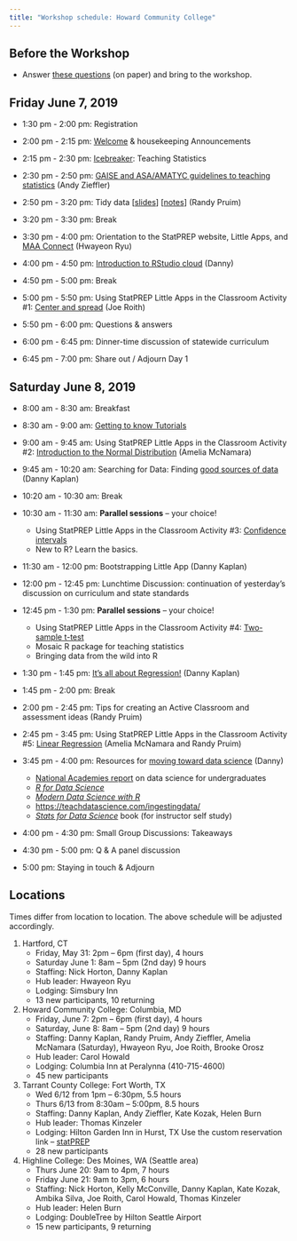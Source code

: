 ```yaml
---
title: "Workshop schedule: Howard Community College"
---
```



## Before the Workshop

- Answer [these questions](https://docs.google.com/document/d/1ntePDIJVWe6Y8JHjKMcFbmYNKJNIN3V-APeY3Dp1qTg/edit?usp=sharing) (on paper) and bring to the workshop.


## Friday June 7, 2019 

- 1:30 pm - 2:00 pm: Registration 
- 2:00 pm - 2:15 pm: [Welcome](/blog/presentation-welcome/) & housekeeping Announcements
- 2:15 pm - 2:30 pm: [Icebreaker](/img/Icebreaker.pdf): Teaching Statistics 
- 2:30 pm - 2:50 pm: [GAISE and ASA/AMATYC guidelines to teaching statistics](/blog/presentation-GAISE-ASA/) (Andy Zieffler)
- 2:50 pm - 3:20 pm: Tidy data 
                     [[slides](/slides/slides-tidy-data.html)] 
                     [[notes](/blog/presentation-tidy-data/)]
                     (Randy Pruim)

- 3:20 pm - 3:30 pm: Break

- 3:30 pm - 4:00 pm: Orientation to the StatPREP website, Little Apps, and [MAA Connect](/blog/community-MAA-connect/) (Hwayeon Ryu)
- 4:00 pm - 4:50 pm: [Introduction to RStudio cloud](/blog/technology/) (Danny)

- 4:50 pm - 5:00 pm: Break

- 5:00 pm - 5:50 pm: Using StatPREP Little Apps in the Classroom Activity #1: [Center and spread](/blog/instructions-center-spread/) (Joe Roith)
- 5:50 pm - 6:00 pm: Questions & answers
- 6:00 pm - 6:45 pm: Dinner-time discussion of statewide curriculum 
- 6:45 pm - 7:00 pm: Share out / Adjourn Day 1

## Saturday June 8, 2019


- 8:00 am - 8:30 am: Breakfast 
- 8:30 am - 9:00 am: [Getting to know Tutorials](/blog/tutorials/)
- 9:00 am - 9:45 am: Using StatPREP Little Apps in the Classroom Activity #2: [Introduction to the Normal Distribution](/blog/instructions-normal-distribution/) (Amelia McNamara)
- 9:45 am - 10:20 am: Searching for Data:  Finding [good sources of data](/blog/presentation-data-sources/) (Danny Kaplan)

- 10:20 am - 10:30 am: Break

- 10:30 am - 11:30 am: **Parallel sessions** -- your choice!
    * Using StatPREP Little Apps in the Classroom Activity #3: [Confidence intervals](/blog/instructions-confidence-intervals/) 
    * New to R? Learn the basics.
- 11:30 am - 12:00 pm: Bootstrapping Little App (Danny Kaplan)

- 12:00 pm - 12:45 pm: Lunchtime Discussion: continuation of yesterday's discussion  on curriculum and state standards 


- 12:45 pm - 1:30 pm: **Parallel sessions** -- your choice!
    * Using StatPREP Little Apps in the Classroom Activity #4: [Two-sample t-test](/blog/instructions-two-sample-t-test/)
    * Mosaic R package for teaching statistics
    * Bringing data from the wild into R
- 1:30 pm - 1:45 pm: [It's all about Regression!](/blog/presentation-its-all-regression/) (Danny Kaplan)

- 1:45 pm - 2:00 pm:  Break  

- 2:00 pm - 2:45 pm: Tips for creating an Active Classroom and assessment ideas (Randy Pruim)
- 2:45 pm - 3:45 pm: Using StatPREP Little Apps in the Classroom Activity #5: [Linear Regression](/blog/instructions-linear-regression/) (Amelia McNamara and Randy Pruim)
- 3:45 pm - 4:00 pm: Resources for [moving toward data science](/blog/resources/moving-toward-data-science/) (Danny)
    * [National Academies report](https://teachdatascience.com/nasem/) on data science for undergraduates
    * [*R for Data Science*](https://r4ds.had.co.nz/)
    * [*Modern Data Science with R*](https://ekonometrics.blogspot.com/2019/05/modern-data-science-with-r-review.html)
    * <https://teachdatascience.com/ingestingdata/>
    * [*Stats for Data Science*](/blog/stats-for-data-science/) book (for instructor self study)
- 4:00 pm - 4:30 pm: Small Group Discussions: Takeaways
- 4:30 pm - 5:00 pm: Q & A panel discussion
- 5:00 pm: Staying in touch & Adjourn


<!--

- [Participant Bios](https://docs.google.com/document/d/1VTPBkCh-iwVYZC7bb5SYMpr1eIVv6QZLcqn17lYfMWU/edit?usp=sharing): We'll break up into groups of 3 or 4, trying to avoid people we already know. Each person will interview and write a brief bio (including any ice-breaker-like information) in  the document linked to above.

-->
## Locations

Times differ from location to location. The above schedule will be adjusted accordingly.

1. Hartford, CT
    - Friday, May 31:   2pm – 6pm (first day), 4 hours
    - Saturday June 1: 8am – 5pm (2nd day) 9 hours
    - Staffing: Nick Horton, Danny Kaplan
    - Hub leader: Hwayeon Ryu
    - Lodging: Simsbury Inn
    - 13 new participants, 10 returning
    
2.  Howard Community College:  Columbia,  MD
    - Friday, June 7:  2pm – 6pm (first day), 4 hours
    - Saturday, June 8:  8am – 5pm (2nd day) 9 hours
    - Staffing: Danny Kaplan, Randy Pruim, Andy Zieffler, Amelia McNamara (Saturday), Hwayeon Ryu, Joe Roith, Brooke Orosz
    - Hub leader: Carol Howald
    - Lodging: Columbia Inn at Peralynna (410-715-4600)
    - 45 new participants

3. Tarrant County College: Fort Worth,  TX
    - Wed 6/12 from 1pm – 6:30pm, 5.5 hours
    - Thurs 6/13 from 8:30am – 5:00pm, 8.5 hours
    - Staffing: Danny Kaplan, Andy Zieffler, Kate Kozak, Helen Burn
    - Hub leader: Thomas Kinzeler
    - Lodging: Hilton Garden Inn in Hurst, TX Use the custom reservation link – [statPREP](https://nam02.safelinks.protection.outlook.com/?url=https%3A%2F%2Fsecure3.hilton.com%2Fen_US%2Fgi%2Freservation%2Fbook.htm%3FinputModule%3DHOTEL%26ctyhocn%3DDFWHCGI%26spec_plan%3DSTATP%26arrival%3D20190611%26departure%3D20190614%26cid%3DOM%2CWW%2CHILTONLINK%2CEN%2CDirectLink%26fromId%3DHILTONLINKDIRECT&data=02%7C01%7CKAYLA.BRISTER%40hilton.com%7C81436573b71c471a3bbc08d6ca8e4a59%7C660292d2cfd54a3db7a7e8f7ee458a0a%7C0%7C0%7C636919109809148547&sdata=62BHwWDhe4z4rTp56XjA6U%2Fhj80F1wID0FJNVgU1Q48%3D&reserved=0)
    - 28 new participants

4.  Highline College: Des Moines, WA (Seattle area) 
    - Thurs June 20: 9am to 4pm, 7 hours
    - Friday June 21: 9am to 3pm, 6 hours
    - Staffing: Nick Horton, Kelly McConville, Danny Kaplan, Kate Kozak, Ambika Silva, Joe Roith, Carol Howald, Thomas Kinzeler
    - Hub leader: Helen Burn
    - Lodging: DoubleTree by Hilton Seattle Airport
    - 15 new participants, 9 returning


